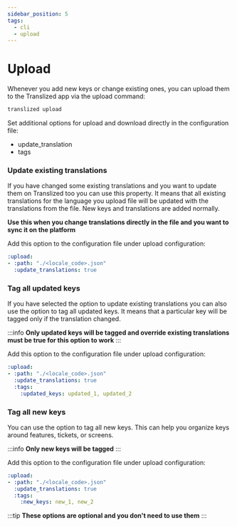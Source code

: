```yaml
---
sidebar_position: 5
tags:
  - cli
  - upload
---
```


# Upload

Whenever you add new keys or change existing ones, you can upload them to the Translized app via the upload command:

```bash
translized upload
```

Set additional options for upload and download directly in the configuration file:

- update_translation
- tags

### Update existing translations

If you have changed some existing translations and you want to update them on Translized too you can use this property.
It means that all existing translations for the language you upload file will be updated with the translations from the file.
New keys and translations are added normally.

**Use this when you change translations directly in the file and you want to sync it on the platform**

Add this option to the configuration file under upload configuration:

```yml
:upload:
- :path: "./<locale_code>.json"
  :update_translations: true
```

### Tag all updated keys

If you have selected the option to update existing translations you can also use the option to tag all updated keys.
It means that a particular key will be tagged only if the translation changed.

:::info
**Only updated keys will be tagged and override existing translations must be true for this option to work**
:::

Add this option to the configuration file under upload configuration:

```yml
:upload:
- :path: "./<locale_code>.json"
  :update_translations: true
  :tags:
    :updated_keys: updated_1, updated_2
```

### Tag all new keys

You can use the option to tag all new keys.
This can help you organize keys around features, tickets, or screens.

:::info
**Only new keys will be tagged**
:::

Add this option to the configuration file under upload configuration:

```yml
:upload:
- :path: "./<locale_code>.json"
  :update_translations: true
  :tags:
    :new_keys: new_1, new_2
```

:::tip
**These options are optional and you don't need to use them**
:::
